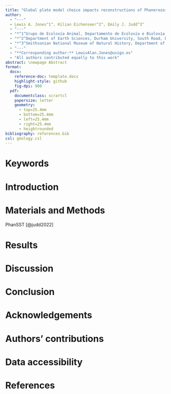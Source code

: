 ```yaml
---
title: "Global plate model choice impacts reconstructions of Phanerozoic seawater temperature"
author:
  - "---"
  - Lewis A. Jones^1^, Kilian Eichenseer^2^, Emily J. Judd^3^
  - "---"
  - "*^1^Grupo de Ecoloxía Animal, Departamento de Ecoloxía e Bioloxía Animal, Universidade de Vigo, 36310 Vigo, Spain.*"
  - "*^2^Department of Earth Sciences, Durham University, South Road, DH1 3LE, Durham, United Kingdom.*"
  - "*^3^Smithsonian National Museum of Natural History, Department of Paleobiology, Washington, DC, 20560, USA*"
  - "---"
  - "**Corresponding author:** LewisAlan.Jones@uvigo.es"
  - "All authors contributed equally to this work"
abstract: \newpage Abstract
format:
  docx:
    reference-doc: template.docx
    highlight-style: github
    fig-dpi: 900
  pdf:
    documentclass: scrartcl
    papersize: letter
    geometry:
      - top=25.4mm
      - bottom=25.4mm
      - left=25.4mm
      - right=25.4mm
      - heightrounded
bibliography: references.bib
csl: geology.csl
---
```


# Keywords

\newpage

# Introduction

# Materials and Methods

PhanSST [@judd2022]

# Results

# Discussion

# Conclusion

# Acknowledgements

# Authors' contributions

# Data accessibility

# References
